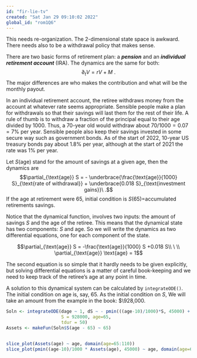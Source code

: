 ```yaml
---
id: "fir-lie-tv"
created: "Sat Jan 29 09:10:02 2022"
global_id: "rom1Q6" 
---
```


::: {.underconstruction}
This needs re-organization. The 2-dimensional state space is awkward. There needs also to be a withdrawal policy that makes sense. 
:::


There are two basic forms of retirement plan: a ***pension*** and an ***individual retirement account*** (IRA). The dynamics are the same for both: $$\partial_t V = r V + M\ .$$ The major differences are who makes the contribution and what will be the monthly payout.

In an individual retirement account, the retiree withdraws money from the account at whatever rate seems appropriate. Sensible people make a plan for withdrawals so that their savings will last them for the rest of their life. A rule of thumb is to withdraw a fraction of the principal equal to their age divided by 1000. Thus, a 70-year old would withdraw about $70/1000 = 0.07 = 7\%$ per year. Sensible people also keep their savings invested in some secure way such as government bonds. As of the start of 2022, 10-year US treasury bonds pay about 1.8% per year, although at the start of 2021 the rate was 1% per year.

Let $S(\text{age})$ stand for the amount of savings at a given age, 
then the dynamics are $$\partial_{\text{age}} S = - \underbrace{\frac{\text{age}}{1000} S}_{\text{rate of withdrawal}} + \underbrace{0.018 S}_{\text{investment gains}}\ .$$ If the age at retirement were 65,  initial condition is $S(65) =$accumulated retirements savings.

Notice that the dynamical function, involves two inputs: the amount of savings $S$ and the age of the retiree. This means that the dynamical state has two components: $S$ and age. So we will write the dynamics as two differential equations, one for each component of the state.

$$\partial_{\text{age}} S = -\frac{\text{age}}{1000} S +0.018 S\\
\ \\
\partial_{\text{age}} \text{age} = 1$$

The second equation is so simple that it hardly needs to be given explicitly, but solving differential equations is a matter of careful book-keeping and we need to keep track of the retiree's age at any point in time.

A solution to this dynamical system can be calculated by `integrateODE()`. The initial condition on age is, say, 65. As the initial condition on $S$, 
We will take an amount from the example in the book: $\928,000.

```r
Soln <- integrateODE(dage ~ 1, dS ~ - pmin(((age-10)/1000)*S, 45000) + 0.018*S, 
                     S = 928000, age=65,
                     tdur = 50)
Assets <- makeFun(Soln$S(age - 65) ~ 65)


slice_plot(Assets(age) ~ age, domain(age=65:110))
slice_plot(pmin((age-10)/1000 * Assets(age), 45000) ~ age, domain(age=65:110))
```
